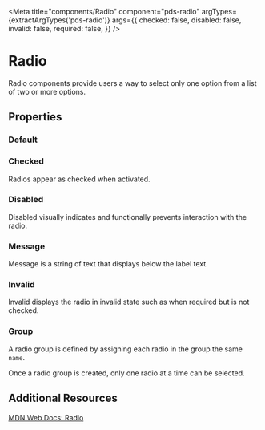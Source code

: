 


<Meta
  title="components/Radio"
  component="pds-radio"
  argTypes={extractArgTypes('pds-radio')}
  args={{
    checked: false,
    disabled: false,
    invalid: false,
    required: false,
  }}
/>

# Radio

Radio components provide users a way to select only one option from a list of two or more options.

## Properties

<ArgsTable of="pds-radio" />

### Default

<Story story={stories.Default} />

<Canvas>
  <pds-radio component-id="default" label="Label" />
</Canvas>

### Checked

Radios appear as checked when activated.

<Story story={stories.Checked} />

<Canvas>
  <pds-radio component-id="checked" label="Label" checked />
</Canvas>

### Disabled

Disabled visually indicates and functionally prevents interaction with the radio.

<Story story={stories.Disabled} />

<Canvas>
  <pds-radio component-id="disabled" label="Label" disabled />
</Canvas>

### Message

Message is a string of text that displays below the label text.

<Story story={stories.withMessage} />

<Canvas>
  <pds-radio component-id="message1" label="Label" helper-message="This is short message text." />
</Canvas>

### Invalid

Invalid displays the radio in invalid state such as when required but is not checked.

<Story story={stories.Invalid} />

<Canvas>
  <pds-radio component-id="invalid" label="Label" invalid />
</Canvas>

### Group

A radio group is defined by assigning each radio in the group the same `name`.

Once a radio group is created, only one radio at a time can be selected.

<Canvas>
  <pds-radio component-id="default1" label="Label" name="radio" checked />
  <pds-radio component-id="default2" label="Label" name="radio" />
  <pds-radio component-id="default3" label="Label" name="radio" />
</Canvas>

## Additional Resources

[MDN Web Docs: Radio](https://developer.mozilla.org/en-US/docs/Web/HTML/Element/input/radio)
